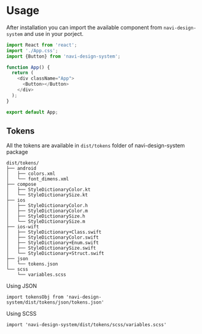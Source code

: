 <Meta title="Getting Started/Usage" />

# Usage

After installation you can import the available component from `navi-design-system` and use in your porject.
```javascript
import React from 'react';
import './App.css';
import {Button} from 'navi-design-system';

function App() {
  return (
    <div className="App">
      <Button></Button>
    </div>
  );
}

export default App;
```

## Tokens
All the tokens are available in `dist/tokens` folder of navi-design-system package

```
dist/tokens/
├── android
│   ├── colors.xml
│   └── font_dimens.xml
├── compose
│   ├── StyleDictionaryColor.kt
│   └── StyleDictionarySize.kt
├── ios
│   ├── StyleDictionaryColor.h
│   ├── StyleDictionaryColor.m
│   ├── StyleDictionarySize.h
│   └── StyleDictionarySize.m
├── ios-wift
│   ├── StyleDictionary+Class.swift
│   ├── StyleDictionaryColor.swift
│   ├── StyleDictionary+Enum.swift
│   ├── StyleDictionarySize.swift
│   └── StyleDictionary+Struct.swift
├── json
│   └── tokens.json
└── scss
    └── variables.scss
```
Using JSON
```
import tokensObj from 'navi-design-system/dist/tokens/json/tokens.json'
```
Using SCSS
```
import 'navi-design-system/dist/tokens/scss/variables.scss'
```